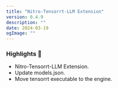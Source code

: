 ```yaml
---
title: "Nitro-Tensorrt-LLM Extension"
version: 0.4.9
description: ""
date: 2024-03-19
ogImage: ""
---
```



<ChangelogHeader title= "Nitro-Tensorrt-LLM Extension" date= '2024-03-19' ogImage= "" />

### Highlights 🎉

- Nitro-Tensorrt-LLM Extension.
- Update models.json.
- Move tensorrt executable to the engine.

